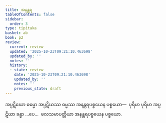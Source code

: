 ```yaml
---
title: အနန္တရ
tableOfContents: false
sidebar:
  order: 3
type: tipitaka
basket: ab
book: p2
review:
  current: review
  updated: '2025-10-23T09:21:10.463698'
  updated_by: ''
  notes: ''
  history:
  - state: review
    date: '2025-10-23T09:21:10.463698'
    updated_by: ''
    notes: ''
    previous_state: draft
---
```



<ReviewStatus review={frontmatter.review} showDetails={true} />

<HypothesisAnnotation frontmatter={frontmatter} />

<DynamicBreadcrumb />

<Division number="71" book="p2" e="ch" v="38" p="29">

<Paragraph number="706" book="p2">
အပ္ပဋိဃော ဓမ္မော အပ္ပဋိဃဿ ဓမ္မဿ အနန္တရပစ္စယေန ပစ္စယော—  ပုရိမာ ပုရိမာ အပ္ပဋိဃာ ခန္ဓာ …ပေ…  ဖလသမာပတ္တိယာ အနန္တရပစ္စယေန ပစ္စယော.
</Paragraph>
</Division>